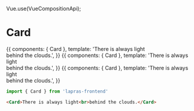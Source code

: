 Vue.use(VueCompositionApi);


<Meta title="Card" component={Card} />

# Card

<Preview>
  <Story name="default">
    {{
      components: { Card },
      template: '<Card>There is always light<br>behind the clouds.</Card>',
    }}
  </Story>
  <Story name="skin: background">
    {{
      components: { Card },
      template: '<Card skin="background">There is always light<br>behind the clouds.</Card>',
    }}
  </Story>
  <Story name="skin: background line">
    {{
      components: { Card },
      template: '<Card skin="background-line">There is always light<br>behind the clouds.</Card>',
    }}
  </Story>
</Preview>

<Props of={Card} />

```typescript
import { Card } from 'lapras-frontend'
```

```html
<Card>There is always light<br>behind the clouds.</Card>
```
